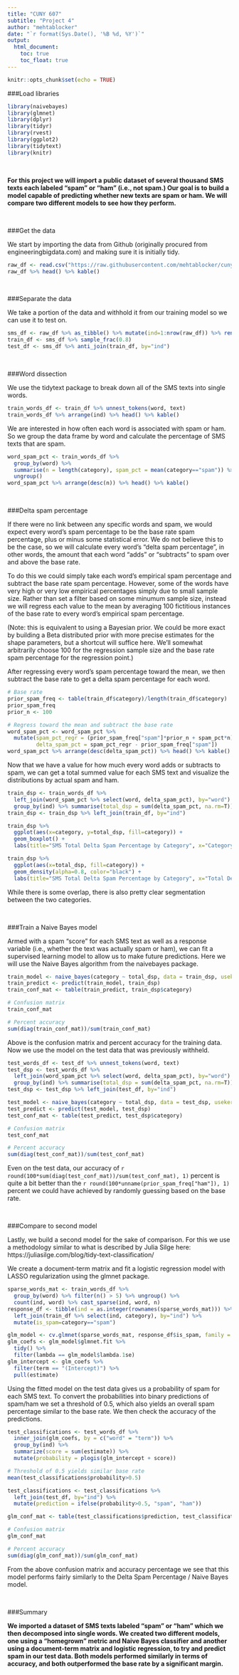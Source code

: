 ---
title: "CUNY 607"
subtitle: "Project 4"
author: "mehtablocker"
date: "`r format(Sys.Date(), '%B %d, %Y')`"
output:
  html_document:
    toc: true
    toc_float: true
---

<style type="text/css">
h3 {
  color: DarkBlue;
}
</style>

```{r setup, include=FALSE}
knitr::opts_chunk$set(echo = TRUE)

```

  
###Load libraries

```{r libraries, message=FALSE}

library(naivebayes)
library(glmnet)
library(dplyr)
library(tidyr)
library(rvest)
library(ggplot2)
library(tidytext)
library(knitr)
```

<br>

__For this project we will import a public dataset of several thousand SMS texts each labeled "spam" or "ham" (i.e., not spam.) Our goal is to build a model capable of predicting whether new texts are spam or ham. We will compare two different models to see how they perform.__

<br>

###Get the data

We start by importing the data from Github (originally procured from engineeringbigdata.com) and making sure it is initially tidy.

```{r get_data}
raw_df <- read.csv("https://raw.githubusercontent.com/mehtablocker/cuny_607/master/project_4/sms_spam_ham.csv", stringsAsFactors = F)
raw_df %>% head() %>% kable()
```

<br>

###Separate the data

We take a portion of the data and withhold it from our training model so we can use it to test on.

```{r separate_data}
sms_df <- raw_df %>% as_tibble() %>% mutate(ind=1:nrow(raw_df)) %>% rename(category=1)
train_df <- sms_df %>% sample_frac(0.8)
test_df <- sms_df %>% anti_join(train_df, by="ind")
```

<br>

###Word dissection

We use the tidytext package to break down all of the SMS texts into single words.

```{r tidytext}
train_words_df <- train_df %>% unnest_tokens(word, text)
train_words_df %>% arrange(ind) %>% head() %>% kable()
```

We are interested in how often each word is associated with spam or ham. So we group the data frame by word and calculate the percentage of SMS texts that are spam.

```{r spam_pct}
word_spam_pct <- train_words_df %>% 
  group_by(word) %>% 
  summarise(n = length(category), spam_pct = mean(category=="spam")) %>% 
  ungroup()
word_spam_pct %>% arrange(desc(n)) %>% head() %>% kable()
```

<br>

###Delta spam percentage

If there were no link between any specific words and spam, we would expect every word's spam percentage to be the base rate spam percentage, plus or minus some statistical error. We do not believe this to be the case, so we will calculate every word's "delta spam percentage", in other words, the amount that each word "adds" or "subtracts" to spam over and above the base rate.

To do this we could simply take each word's empirical spam percentage and subtract the base rate spam percentage. However, some of the words have very high or very low empirical percentages simply due to small sample size. Rather than set a filter based on some minumum sample size, instead we will regress each value to the mean by averaging 100 fictitious instances of the base rate to every word's empirical spam percentage.

(Note: this is equivalent to using a Bayesian prior. We could be more exact by building a Beta distributed prior with more precise estimates for the shape parameters, but a shortcut will suffice here. We'll somewhat arbitrarily choose 100 for the regression sample size and the base rate spam percentage for the regression point.)

After regressing every word's spam percentage toward the mean, we then subtract the base rate to get a delta spam percentage for each word.

```{r dsp}
# Base rate
prior_spam_freq <- table(train_df$category)/length(train_df$category)
prior_spam_freq
prior_n <- 100

# Regress toward the mean and subtract the base rate
word_spam_pct <- word_spam_pct %>% 
  mutate(spam_pct_regr = (prior_spam_freq["spam"]*prior_n + spam_pct*n)/(prior_n+n), 
         delta_spam_pct = spam_pct_regr - prior_spam_freq["spam"])
word_spam_pct %>% arrange(desc(delta_spam_pct)) %>% head() %>% kable()
```

Now that we have a value for how much every word adds or subtracts to spam, we can get a total summed value for each SMS text and visualize the distributions by actual spam and ham.

```{r visualize_dsp}
train_dsp <- train_words_df %>% 
  left_join(word_spam_pct %>% select(word, delta_spam_pct), by="word") %>% 
  group_by(ind) %>% summarise(total_dsp = sum(delta_spam_pct, na.rm=T)) %>% ungroup()
train_dsp <- train_dsp %>% left_join(train_df, by="ind")

train_dsp %>% 
  ggplot(aes(x=category, y=total_dsp, fill=category)) + 
  geom_boxplot() + 
  labs(title="SMS Total Delta Spam Percentage by Category", x="Category", y="Total Delta Spam%")

train_dsp %>% 
  ggplot(aes(x=total_dsp, fill=category)) + 
  geom_density(alpha=0.8, color="black") + 
  labs(title="SMS Total Delta Spam Percentage by Category", x="Total Delta Spam%", y="Density")
```

While there is some overlap, there is also pretty clear segmentation between the two categories.

<br>

###Train a Naive Bayes model

Armed with a spam "score" for each SMS text as well as a response variable (i.e., whether the text was actually spam or ham), we can fit a supervised learning model to allow us to make future predictions. Here we will use the Naive Bayes algorithm from the naivebayes package.

```{r nb_train}
train_model <- naive_bayes(category ~ total_dsp, data = train_dsp, usekernel = T)
train_predict <- predict(train_model, train_dsp)
train_conf_mat <- table(train_predict, train_dsp$category)

# Confusion matrix
train_conf_mat

# Percent accuracy
sum(diag(train_conf_mat))/sum(train_conf_mat)
```

Above is the confusion matrix and percent accuracy for the training data. Now we use the model on the test data that was previously withheld.

```{r nb_test}
test_words_df <- test_df %>% unnest_tokens(word, text)
test_dsp <- test_words_df %>% 
  left_join(word_spam_pct %>% select(word, delta_spam_pct), by="word") %>% 
  group_by(ind) %>% summarise(total_dsp = sum(delta_spam_pct, na.rm=T)) %>% ungroup()
test_dsp <- test_dsp %>% left_join(test_df, by="ind")

test_model <- naive_bayes(category ~ total_dsp, data = test_dsp, usekernel = T)
test_predict <- predict(test_model, test_dsp)
test_conf_mat <- table(test_predict, test_dsp$category)

# Confusion matrix
test_conf_mat

# Percent accuracy
sum(diag(test_conf_mat))/sum(test_conf_mat)
```

Even on the test data, our accuracy of `r round(100*sum(diag(test_conf_mat))/sum(test_conf_mat), 1)` percent is quite a bit better than the `r round(100*unname(prior_spam_freq["ham"]), 1)` percent we could have achieved by randomly guessing based on the base rate.

<br>

###Compare to second model

Lastly, we build a second model for the sake of comparison. For this we use a methodology similar to what is described by Julia Silge here: https://juliasilge.com/blog/tidy-text-classification/

We create a document-term matrix and fit a logistic regression model with LASSO regularization using the glmnet package.

```{r dtm_glm}
sparse_words_mat <- train_words_df %>% 
  group_by(word) %>% filter(n() > 5) %>% ungroup() %>% 
  count(ind, word) %>% cast_sparse(ind, word, n)
response_df <- tibble(ind = as.integer(rownames(sparse_words_mat))) %>% 
  left_join(train_df %>% select(ind, category), by="ind") %>% 
  mutate(is_spam=category=="spam")

glm_model <- cv.glmnet(sparse_words_mat, response_df$is_spam, family = "binomial")
glm_coefs <- glm_model$glmnet.fit %>%
  tidy() %>%
  filter(lambda == glm_model$lambda.1se)
glm_intercept <- glm_coefs %>%
  filter(term == "(Intercept)") %>%
  pull(estimate)
```

Using the fitted model on the test data gives us a probability of spam for each SMS text. To convert the probabilities into binary predictions of spam/ham we set a threshold of 0.5, which also yields an overall spam percentage similar to the base rate. We then check the accuracy of the predictions.

```{r glm_test}
test_classifications <- test_words_df %>% 
  inner_join(glm_coefs, by = c("word" = "term")) %>%
  group_by(ind) %>%
  summarize(score = sum(estimate)) %>%
  mutate(probability = plogis(glm_intercept + score))

# Threshold of 0.5 yields similar base rate
mean(test_classifications$probability>0.5)

test_classifications <- test_classifications %>% 
  left_join(test_df, by="ind") %>% 
  mutate(prediction = ifelse(probability>0.5, "spam", "ham"))

glm_conf_mat <- table(test_classifications$prediction, test_classifications$category)

# Confusion matrix
glm_conf_mat

# Percent accuracy
sum(diag(glm_conf_mat))/sum(glm_conf_mat)
```

From the above confusion matrix and accuracy percentage we see that this model performs fairly similarly to the Delta Spam Percentage / Naive Bayes model.

<br>

###Summary

__We imported a dataset of SMS texts labeled "spam" or "ham" which we then decomposed into single words. We created two different models, one using a "homegrown" metric and Naive Bayes classifier and another using a document-term matrix and logistic regression, to try and predict spam in our test data. Both models performed similarly in terms of accuracy, and both outperformed the base rate by a significant margin.__
